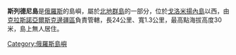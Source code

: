 '''斯列德尼島'''是[[俄羅斯|俄羅斯]]的島嶼，屬於[[北地群島|北地群島]]的一部分，位於[[戈洛米揚內島|戈洛米揚內島]]以西，由[[克拉斯諾亞爾斯克邊疆區|克拉斯諾亞爾斯克邊疆區]]負責管轄，長24公里、寬1.3公里，最高點海拔高度30米，島上無人居住。

{{Russia-geo-stub}}
[[Category:俄羅斯島嶼|Category:俄羅斯島嶼]]